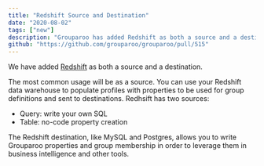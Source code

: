 ```yaml
---
title: "Redshift Source and Destination"
date: "2020-08-02"
tags: ["new"]
description: "Grouparoo has added Redshift as both a source and a destination."
github: "https://github.com/grouparoo/grouparoo/pull/515"
---
```


We have added [Redshift](https://aws.amazon.com/redshift/) as both a source and a destination.

The most common usage will be as a source. You can use your Redshift data warehouse to populate profiles with properties to be used for group definitions and sent to destinations. Redhsift has two sources:

- Query: write your own SQL
- Table: no-code property creation

The Redshift destination, like MySQL and Postgres, allows you to write Grouparoo properties and group membership in order to leverage them in business intelligence and other tools.
